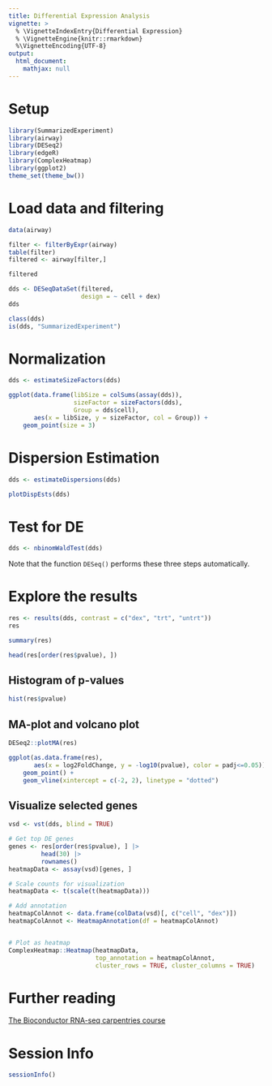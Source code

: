 ```yaml
---
title: Differential Expression Analysis
vignette: >
  % \VignetteIndexEntry{Differential Expression}
  % \VignetteEngine{knitr::rmarkdown}
  %\VignetteEncoding{UTF-8}
output:
  html_document:
    mathjax: null   
---
```


# Setup

```r
library(SummarizedExperiment)
library(airway)
library(DESeq2)
library(edgeR)
library(ComplexHeatmap)
library(ggplot2)
theme_set(theme_bw())
```

# Load data and filtering

```r
data(airway)

filter <- filterByExpr(airway)
table(filter)
filtered <- airway[filter,]

filtered
```

```r
dds <- DESeqDataSet(filtered,
                    design = ~ cell + dex)
dds

class(dds)
is(dds, "SummarizedExperiment")
```

# Normalization

```r
dds <- estimateSizeFactors(dds)

ggplot(data.frame(libSize = colSums(assay(dds)),
                  sizeFactor = sizeFactors(dds),
                  Group = dds$cell),
       aes(x = libSize, y = sizeFactor, col = Group)) +
    geom_point(size = 3)
```


# Dispersion Estimation

```r
dds <- estimateDispersions(dds)
```

```r
plotDispEsts(dds)
```

# Test for DE

```r
dds <- nbinomWaldTest(dds)
```

Note that the function `DESeq()` performs these three steps automatically.

# Explore the results

```r
res <- results(dds, contrast = c("dex", "trt", "untrt"))
res
```

```r
summary(res)
```

```r
head(res[order(res$pvalue), ])
```

## Histogram of p-values

```r
hist(res$pvalue)
```

## MA-plot and volcano plot

```r
DESeq2::plotMA(res)
```

```r
ggplot(as.data.frame(res),
       aes(x = log2FoldChange, y = -log10(pvalue), color = padj<=0.05)) +
    geom_point() +
    geom_vline(xintercept = c(-2, 2), linetype = "dotted")
```

## Visualize selected genes

```r
vsd <- vst(dds, blind = TRUE)

# Get top DE genes
genes <- res[order(res$pvalue), ] |>
         head(30) |>
         rownames()
heatmapData <- assay(vsd)[genes, ]

# Scale counts for visualization
heatmapData <- t(scale(t(heatmapData)))

# Add annotation
heatmapColAnnot <- data.frame(colData(vsd)[, c("cell", "dex")])
heatmapColAnnot <- HeatmapAnnotation(df = heatmapColAnnot)


# Plot as heatmap
ComplexHeatmap::Heatmap(heatmapData,
                        top_annotation = heatmapColAnnot,
                        cluster_rows = TRUE, cluster_columns = TRUE)
```

# Further reading

[The Bioconductor RNA-seq carpentries course](https://carpentries-incubator.github.io/bioc-rnaseq/)


# Session Info

```r
sessionInfo()
```

